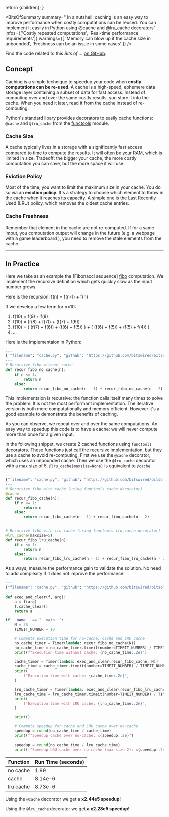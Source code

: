 

  return <BlogPost meta={meta}>{children}</BlogPost>;
}

<BitsOfSummary
  summary=" In a nutshell: caching is an easy way to improve performance when costly computations can be reused. You can implement it easily in Python using @cache and @lru_cache decorators"
  infos={['Costly repeated computations', 'Real-time performance requirements']}
  warnings={[
    'Memory can blow up if the cache size in unbounded',
    'Freshness can be an issue in some cases'
  ]}
/>

Find the code related to this _Bits of ..._ [on GitHub][github repo].

## Concept

Caching is a simple technique to speedup your code when **costly computations can be re-used**. A
cache is a high-speed, ephemere data storage layer containing a subset of data for fast access.
Instead of computing over and over the same costly results, you store it into the cache. When you
need it later, read it from the cache instead of re-computing.

Python's standard libary provides decorators to easily cache functions: `@cache` and `@lru_cache`
from the [functools][functools] module.

### Cache Size

A cache typically lives in a storage with a significantly fast access compared to time to compute
the results. It will often be your RAM, which is limited in size. Tradeoff: the bigger your cache,
the more costly computation you can save, but the more space it will use.

### Eviction Policy

Most of the time, you want to limit the maximum size in your cache. You do so via an **eviction
policy**. It's a strategy to choose which element to throw in the cache when it reaches its
capacity. A simple one is the Last Recently Used (LRU) policy, which removes the oldest cache
entries.

### Cache Freshness

Remember that element in the cache are not re-computed. If for a same imput, you computation output
will change in the future (e.g. a webpage with a game leaderboard ), you need to remove the stale
elements from the cache.

---

## In Practice

Here we take as an example the [Fibonacci sequence] [fibo] computation. We implement the recursive
definition which gets quickly slow as the input number grows.

Here is the recursion: f(n) = f(n-1) + f(n)

If we develop a few term for n=10:

1. f(10) = f(9) + f(8)
2. f(10) = (f(8) + f(7)) + (f(7) + f(6))
3. f(10) = ( (f(7) + f(6)) + (f(6) + f(5)) ) + ( (f(6) + f(5)) + (f(5) + f(4)) )
4. ...

Here is the implementaion in Python:

```python
---
{ "filename": "cache.py", "github": "https://github.com/bitswired/bitsof-python/blob/master/bitsof_python/functools_caching/cache.py" }
---
# Recursive fibo without cache
def recur_fibo_no_cache(n):
    if n <= 1:
        return n
    else:
        return recur_fibo_no_cache(n - 1) + recur_fibo_no_cache(n - 2)
```

<InfoBlock>
  This implementaion is recursive: the function calls itself many times to solve the problem. It is
  not the most performant implementation. The iterative version is both more computationally and
  memory efficient. However it's a good example to demonstrate the benefits of caching.
</InfoBlock>

As you can observe, we repeat over and over the same computations. An easy way to speedup this code
is to have a cache: we will never compute more than once for a given input.

In the following snippet, we create 2 cached functions using `functools` decorators. These functions
just call the recursive implementation, but they use a cache to avoid re-computing. First we use the
`@cache` decorator, which uses an unbounded cache. Then we use the `@lru_cache` decorator with a max
size of 5. `@lru_cache(maxsize=None)` is equivalent to `@cache`.

```python
---
{"filename": "cache.py", "github": "https://github.com/bitswired/bitsof-python/blob/master/bitsof_python/functools_caching/cache.py" }
---
# Recursive fibo with cache (using functools cache decorator)
@cache
def recur_fibo_cache(n):
    if n <= 1:
        return n
    else:
        return recur_fibo_cache(n - 1) + recur_fibo_cache(n - 2)


# Recursive fibo with lru cache (using functools lru_cache decorator)
@lru_cache(maxsize=5)
def recur_fibo_lru_cache(n):
    if n <= 1:
        return n
    else:
        return recur_fibo_lru_cache(n - 1) + recur_fibo_lru_cache(n - 2)
```

As always, measure the performance gain to validate the solution. No need to add complexity if it
does not improve the performance!

```python
---
{"filename": "cache.py", "github": "https://github.com/bitswired/bitsof-python/blob/master/bitsof_python/functools_caching/cache.py", "collapsable": true }
---
def exec_and_clear(f, arg):
    a = f(arg)
    f.cache_clear()
    return a

if __name__ == "__main__":
    N = 35
    TIMEIT_NUMBER = 10

    # Compute execution time for no-cache, cache and LRU cache
    no_cache_timer = Timer(lambda: recur_fibo_no_cache(N))
    no_cache_time = no_cache_timer.timeit(number=TIMEIT_NUMBER) / TIMEIT_NUMBER
    print(f"Execution time without cache: {no_cache_time:.2e}")

    cache_timer = Timer(lambda: exec_and_clear(recur_fibo_cache, N))
    cache_time = cache_timer.timeit(number=TIMEIT_NUMBER) / TIMEIT_NUMBER
    print(
        f"Execution time with cache: {cache_time:.2e}",
    )

    lru_cache_timer = Timer(lambda: exec_and_clear(recur_fibo_lru_cache, N))
    lru_cache_time = lru_cache_timer.timeit(number=TIMEIT_NUMBER) / TIMEIT_NUMBER
    print(
        f"Execution time with LRU cache: {lru_cache_time:.2e}",
    )

    print()

    # Compute speedup for cache and LRU cache over no-cache
    speedup = round(no_cache_time / cache_time)
    print(f"Speedup cache over no-cache: x{speedup:.2e}")

    speedup = round(no_cache_time / lru_cache_time)
    print(f"Speedup LRU cache over no-cache (max size 2): x{speedup:.2e}")
```

| Function  | Run Time (seconds) |
| --------- | ------------------ |
| no cache  | 1.99               |
| cache     | 8.14e-6            |
| lru cache | 8.73e-6            |

Using the `@cache` decorator we get a **x2.44e5 speedup**!

Using the `@lru_cache` decorator we get **a x2.28e5 speedup**!

<LinLogLineChart
  title="Execution time for cache vs no-cache implementation"
  xLabel="Execution time"
  yLabel="N"
  width="100%"
  height={300}
  numYTicks={2}
  gridNumYTicks={2}
  series={data}
/>

[github repo]: https://github.com/bitswired/bitsof-python/blob/master/bitsof_python/functools_caching/cache.py
[fibo]: https://en.wikipedia.org/wiki/Fibonacci_number
[functools]: https://docs.python.org/3/library/functools.html
